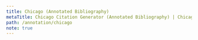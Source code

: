 ```yaml
---
title: Chicago (Annotated Bibliography)
metaTitle: Chicago Citation Generator (Annotated Bibliography) | Chicago Citation Generator Free | chicago annotated bibliography
path: /annotation/chicago
note: true
---
```

<?xml version="1.0" encoding="utf-8"?><style xmlns="http://purl.org/net/xbiblio/csl" class="note" version="1.0" demote-non-dropping-particle="display-and-sort" page-range-format="chicago"><info><title>Chicago Manual of Style 17th edition (note, annotated bibliography)</title><id>http://www.zotero.org/styles/chicago-annotated-bibliography</id><link href="http://www.zotero.org/styles/chicago-annotated-bibliography" rel="self"/><link href="http://www.chicagomanualofstyle.org/tools_citationguide.html" rel="documentation"/><author><name>Julian Onions</name><email>julian.onions@gmail.com</email></author><contributor><name>Simon Kornblith</name><email>simon@simonster.com</email></contributor><contributor><name>Elena Razlogova</name><email>elena.razlogova@gmail.com</email></contributor><contributor><name>Frank Bennett</name><email>biercenator@gmail.com</email></contributor><contributor><name>Andrew Dunning</name><email>andrew.dunning@utoronto.ca</email></contributor><contributor><name>Sebastian Karcher</name></contributor><contributor><name>Brenton M. Wiernik</name></contributor><category citation-format="note"/><category field="generic-base"/><summary>Chicago format with short notes and annotated bibliography</summary><updated>2017-10-12T12:00:00+00:00</updated><rights license="http://creativecommons.org/licenses/by-sa/3.0/">This work is licensed under a Creative Commons Attribution-ShareAlike 3.0 License</rights></info><locale xml:lang="en"><terms><term name="editor" form="verb-short">ed.</term><term name="translator" form="verb-short">trans.</term><term name="translator" form="short">trans.</term><term name="editortranslator" form="verb-short">ed. and trans.</term><term name="editortranslator" form="verb">Edited and translated by</term><term name="translator" form="short">trans.</term></terms></locale><macro name="editor-translator"><group delimiter=", "><group delimiter=" "><choose><if variable="container-author reviewed-author" match="any"><group><names variable="container-author reviewed-author"><label form="verb-short" text-case="lowercase" suffix=" "/><name and="text" delimiter=", "/></names></group></if></choose></group><names variable="editor translator" delimiter=", "><label form="verb-short" text-case="lowercase" suffix=" "/><name and="text" delimiter=", "/></names></group></macro><macro name="secondary-contributors-note"><choose><if type="chapter entry-dictionary entry-encyclopedia paper-conference" match="none"><text macro="editor-translator"/></if></choose></macro><macro name="container-contributors-note"><choose><if type="chapter entry-dictionary entry-encyclopedia paper-conference" match="any"><text macro="editor-translator"/></if></choose></macro><macro name="secondary-contributors"><choose><if type="chapter entry-dictionary entry-encyclopedia paper-conference" match="none"><names variable="editor translator" delimiter=". "><label form="verb" text-case="capitalize-first" suffix=" "/><name and="text" delimiter=", "/></names></if></choose></macro><macro name="container-contributors"><choose><if type="chapter entry-dictionary entry-encyclopedia paper-conference" match="any"><group delimiter=", "><choose><if variable="author"><choose><if variable="container-author" match="any"><names variable="container-author"><label form="verb-short" text-case="lowercase" suffix=" "/><name and="text" delimiter=", "/></names></if></choose><choose><if variable="container-author author" match="all"><group delimiter=". "><text variable="page"/><names variable="editor translator" delimiter=", "><label form="verb" suffix=" "/><name and="text" delimiter=", "/></names></group></if><else><names variable="editor translator" delimiter=", "><label form="verb" text-case="lowercase" suffix=" "/><name and="text" delimiter=", "/></names></else></choose></if></choose></group></if></choose></macro><macro name="recipient-note"><names variable="recipient" delimiter=", "><label form="verb" text-case="lowercase" suffix=" "/><name and="text" delimiter=", "/></names></macro><macro name="contributors-note"><group delimiter=" "><names variable="author"><name and="text" sort-separator=", " delimiter=", "/><label form="short" prefix=", "/><substitute><names variable="editor"/><names variable="translator"/></substitute></names><text macro="recipient-note"/></group></macro><macro name="editor"><names variable="editor"><name name-as-sort-order="first" and="text" sort-separator=", " delimiter=", " delimiter-precedes-last="always"/><label form="short" prefix=", "/></names></macro><macro name="translator"><names variable="translator"><name name-as-sort-order="first" and="text" sort-separator=", " delimiter=", " delimiter-precedes-last="always"/><label form="verb-short" prefix=", "/></names></macro><macro name="recipient"><group delimiter=" "><choose><if type="personal_communication"><choose><if variable="genre"><text variable="genre" text-case="capitalize-first"/></if><else><text term="letter" text-case="capitalize-first"/></else></choose></if></choose><text macro="recipient-note"/></group></macro><macro name="contributors"><group delimiter=". "><names variable="author"><name name-as-sort-order="first" and="text" sort-separator=", " delimiter=", " delimiter-precedes-last="always"/><substitute><text macro="editor"/><text macro="translator"/><choose><if type="article-magazine article-newspaper webpage post-weblog" match="any"><text variable="container-title"/></if></choose></substitute></names><text macro="recipient"/></group></macro><macro name="recipient-short"><names variable="recipient"><label form="verb" text-case="lowercase" suffix=" "/><name form="short" and="text" delimiter=", "/></names></macro><macro name="contributors-short"><group delimiter=" "><names variable="author"><name form="short" and="text" delimiter=", "/><substitute><names variable="editor"/><names variable="translator"/></substitute></names><text macro="recipient-short"/></group></macro><macro name="contributors-sort"><names variable="author"><name name-as-sort-order="all" and="text" sort-separator=", " delimiter=", " delimiter-precedes-last="always"/><substitute><names variable="editor"/><names variable="translator"/><text macro="title"/></substitute></names></macro><macro name="interviewer-note"><names variable="interviewer" delimiter=", "><label form="verb" text-case="lowercase" suffix=" "/><name and="text" delimiter=", "/></names></macro><macro name="interviewer"><names variable="interviewer" delimiter=", "><label form="verb" text-case="capitalize-first" suffix=" "/><name and="text" delimiter=", "/></names></macro><macro name="title-note"><choose><if variable="title" match="none"><text variable="genre"/></if><else-if type="book graphic map motion_picture song" match="any"><text variable="title" text-case="title" font-style="italic"/><group delimiter=" " prefix=", "><text term="version"/><text variable="version"/></group></else-if><else-if type="legal_case interview patent" match="any"><text variable="title"/></else-if><else-if variable="reviewed-author"><text variable="title" font-style="italic" prefix="review of "/></else-if><else><text variable="title" text-case="title" quotes="true"/></else></choose></macro><macro name="title"><choose><if variable="title" match="none"><choose><if type="personal_communication" match="none"><text variable="genre" text-case="capitalize-first"/></if></choose></if><else-if type="book graphic motion_picture song" match="any"><text variable="title" text-case="title" font-style="italic"/><group prefix=" (" suffix=")" delimiter=" "><text term="version"/><text variable="version"/></group></else-if><else-if variable="reviewed-author"><group delimiter=", "><text variable="title" font-style="italic" prefix="Review of "/><names variable="reviewed-author"><label form="verb-short" text-case="lowercase" suffix=" "/><name and="text" delimiter=", "/></names></group></else-if><else-if type="bill legislation legal_case interview patent" match="any"><text variable="title"/></else-if><else><text variable="title" text-case="title" quotes="true"/></else></choose></macro><macro name="title-short"><choose><if variable="title" match="none"><choose><if type="interview"><text term="interview"/></if><else-if type="manuscript speech" match="any"><text variable="genre" form="short"/></else-if></choose></if><else-if type="book graphic motion_picture song" match="any"><text variable="title" text-case="title" form="short" font-style="italic"/></else-if><else-if type="legal_case" variable="title-short" match="all"><text variable="title" font-style="italic" form="short"/></else-if><else-if type="patent interview" match="any"><text variable="title" form="short"/></else-if><else-if type="legal_case bill legislation" match="any"><text variable="title"/></else-if><else><text variable="title" text-case="title" form="short" quotes="true"/></else></choose></macro><macro name="date-disambiguate"><choose><if disambiguate="true" type="personal_communication" match="any"><text macro="issued"/></if></choose></macro><macro name="description-note"><group delimiter=", "><text macro="interviewer-note"/><text variable="medium"/><choose><if variable="title" match="none"/><else-if type="manuscript thesis speech" match="any"/><else-if type="patent"><group delimiter=" "><text variable="authority"/><text variable="number"/></group></else-if><else><text variable="genre"/></else></choose><choose><if type="map"><text variable="scale"/></if><else-if type="graphic"><text variable="dimensions"/></else-if></choose></group></macro><macro name="description"><group delimiter=", "><group delimiter=". "><text macro="interviewer"/><text variable="medium" text-case="capitalize-first"/></group><choose><if variable="title" match="none"/><else-if type="thesis speech" match="any"/><else-if type="patent"><group delimiter=" "><text variable="authority"/><text variable="number"/></group></else-if><else><text variable="genre" text-case="capitalize-first"/></else></choose><choose><if type="map"><text variable="scale"/></if><else-if type="graphic"><text variable="dimensions"/></else-if></choose></group></macro><macro name="container-title-note"><group delimiter=" "><choose><if type="chapter entry-dictionary entry-encyclopedia paper-conference" match="any"><text term="in"/></if></choose><choose><if type="webpage"><text variable="container-title"/></if><else-if type="post-weblog"><text variable="container-title" text-case="title" font-style="italic" suffix=" (blog)"/></else-if><else-if type="bill legislation legal_case" match="none"><text variable="container-title" text-case="title" font-style="italic"/></else-if></choose></group></macro><macro name="container-title"><group delimiter=" "><choose><if type="chapter entry-dictionary entry-encyclopedia paper-conference" match="any"><text term="in" text-case="capitalize-first"/></if></choose><choose><if type="webpage"><text variable="container-title"/></if><else-if type="post-weblog"><text variable="container-title" text-case="title" font-style="italic" suffix=" (blog)"/></else-if><else-if type="bill legislation legal_case" match="none"><text variable="container-title" text-case="title" font-style="italic"/></else-if></choose></group></macro><macro name="collection-title"><choose><if match="none" type="article-journal"><choose><if match="none" is-numeric="collection-number"><group delimiter=", "><text variable="collection-title" text-case="title"/><text variable="collection-number"/></group></if><else><group delimiter=" "><text variable="collection-title" text-case="title"/><text variable="collection-number"/></group></else></choose></if></choose></macro><macro name="collection-title-journal"><choose><if type="article-journal"><group delimiter=" "><text variable="collection-title"/><text variable="collection-number"/></group></if></choose></macro><macro name="edition-note"><choose><if type="book chapter graphic motion_picture paper-conference report song" match="any"><choose><if is-numeric="edition"><group delimiter=" "><number variable="edition" form="ordinal"/><text term="edition" form="short"/></group></if><else><text variable="edition"/></else></choose></if></choose></macro><macro name="edition"><choose><if type="book chapter graphic motion_picture paper-conference report song" match="any"><choose><if is-numeric="edition"><group delimiter=" "><number variable="edition" form="ordinal"/><text term="edition" form="short"/></group></if><else><text variable="edition" text-case="capitalize-first" suffix="."/></else></choose></if></choose></macro><macro name="locators-note-join-with-space"><choose><if type="article-journal" variable="volume" match="all"><choose><if match="none" variable="collection-title"><text macro="locators-note"/></if></choose></if></choose></macro><macro name="locators-note-join-with-comma"><choose><if type="article-journal" match="none"><text macro="locators-note"/></if><else-if type="article-journal"><choose><if variable="volume" match="none"><text macro="locators-note"/></if><else-if match="any" variable="collection-title"><text macro="locators-note"/></else-if></choose></else-if></choose></macro><macro name="locators-note"><choose><if type="article-journal"><group delimiter=", "><text macro="collection-title-journal"/><text variable="volume"/><group delimiter=" "><text term="issue" form="short"/><text variable="issue"/></group></group></if><else-if type="bill legislation legal_case" match="any"><text macro="legal-cites"/></else-if><else-if type="book chapter graphic motion_picture paper-conference report song" match="any"><group delimiter=", "><text macro="edition-note"/><group delimiter=" "><text term="volume" form="short"/><number variable="volume" form="numeric"/></group><choose><if variable="locator" match="none"><group delimiter=" "><number variable="number-of-volumes" form="numeric"/><text term="volume" form="short" plural="true"/></group></if></choose></group></else-if></choose></macro><macro name="legal-cites"><choose><if type="legal_case" match="any"><group delimiter=" "><choose><if variable="container-title"><text variable="volume"/><text variable="container-title"/><group delimiter=" "><text term="section" form="symbol"/><text variable="section"/></group><text variable="page"/></if><else><text variable="number" prefix="No. "/></else></choose></group></if><else-if type="bill legislation" match="any"><group delimiter=", "><choose><if variable="number"><text variable="number" prefix="Pub. L. No. "/><group delimiter=" "><text term="section" form="symbol"/><text variable="section"/></group><group delimiter=" "><text variable="volume"/><text variable="container-title"/><text variable="page-first"/></group></if><else><group delimiter=" "><text variable="volume"/><text variable="container-title"/><text term="section" form="symbol"/><text variable="section"/></group></else></choose></group></else-if></choose></macro><macro name="locators-join-with-space"><choose><if type="article-journal" variable="volume" match="all"><choose><if match="none" variable="collection-title"><text macro="locators"/></if></choose></if></choose></macro><macro name="locators-join-with-comma"><choose><if type="bill chapter legislation legal_case paper-conference" match="any"><text macro="locators"/></if><else-if type="article-journal"><choose><if variable="volume" match="none"><text macro="locators"/></if><else-if match="any" variable="collection-title"><text macro="locators"/></else-if></choose></else-if></choose></macro><macro name="locators-join-with-period"><choose><if type="bill legislation legal_case article-journal chapter paper-conference" match="none"><text macro="locators"/></if></choose></macro><macro name="locators"><choose><if type="article-journal"><group delimiter=", "><text macro="collection-title-journal"/><text variable="volume"/><group delimiter=" "><text term="issue" form="short"/><text variable="issue"/></group></group></if><else-if type="bill legislation legal_case" match="any"><text macro="legal-cites"/></else-if><else-if type="book graphic motion_picture report song" match="any"><group delimiter=". "><text macro="edition"/><group delimiter=" "><text term="volume" form="short" text-case="capitalize-first"/><number variable="volume" form="numeric"/></group><group delimiter=" "><number variable="number-of-volumes" form="numeric"/><text term="volume" form="short" plural="true"/></group></group></else-if><else-if type="chapter entry-dictionary entry-encyclopedia paper-conference" match="any"><group delimiter=". "><text macro="edition"/><choose><if variable="page" match="none"><group delimiter=" "><text term="volume" form="short" text-case="capitalize-first"/><number variable="volume" form="numeric"/></group></if></choose></group></else-if></choose></macro><macro name="locators-newspaper"><choose><if type="article-newspaper"><group delimiter=", "><group delimiter=" "><number variable="edition"/><text term="edition"/></group><group delimiter=" "><text term="section" form="short"/><text variable="section"/></group></group></if></choose></macro><macro name="event-note"><text variable="event"/></macro><macro name="event"><choose><if variable="title"><group delimiter=" "><choose><if variable="genre"><text term="presented at"/></if><else><text term="presented at" text-case="capitalize-first"/></else></choose><text variable="event"/></group></if><else><group delimiter=" "><text term="presented at" text-case="capitalize-first"/><text variable="event"/></group></else></choose></macro><macro name="originally-published"><group delimiter=", "><group delimiter=": "><text variable="original-publisher-place"/><text variable="original-publisher"/></group><choose><if is-uncertain-date="original-date"><date variable="original-date" form="numeric" date-parts="year" prefix="[" suffix="?]"/></if><else><date variable="original-date" form="numeric" date-parts="year"/></else></choose></group></macro><macro name="reprint-note"><choose><if variable="original-date issued" match="all"><choose><if variable="original-publisher original-publisher-place" match="none"><text value="repr."/></if></choose></if></choose></macro><macro name="reprint"><choose><if variable="original-date issued" match="all"><text value="reprint" text-case="capitalize-first"/></if></choose></macro><macro name="publisher"><choose><if type="thesis"><text variable="publisher"/></if><else-if type="speech"><text variable="event-place"/></else-if><else><group delimiter=": "><text variable="publisher-place"/><text variable="publisher"/></group></else></choose></macro><macro name="issued"><choose><if variable="issued"><choose><if type="legal_case"><group delimiter=" "><text variable="authority"/><choose><if variable="container-title" match="any"><date variable="issued" form="numeric" date-parts="year"/></if><else><date variable="issued" form="text"/></else></choose></group></if><else-if type="book bill chapter  legislation motion_picture paper-conference song thesis" match="any"><choose><if is-uncertain-date="issued"><date variable="issued" form="numeric" date-parts="year" prefix="[" suffix="?]"/></if><else><date variable="issued" form="numeric" date-parts="year"/></else></choose></else-if><else-if type="patent"><group delimiter=", "><group delimiter=" "><text value="filed"/><date variable="submitted" form="text"/></group><group delimiter=" "><choose><if variable="issued submitted" match="all"><text term="and"/></if></choose><text value="issued"/><date variable="issued" form="text"/></group></group></else-if><else><choose><if is-uncertain-date="issued"><date variable="issued" form="text" prefix="[" suffix="?]"/></if><else><date variable="issued" form="text"/></else></choose></else></choose></if><else-if variable="status"><text variable="status"/></else-if><else-if variable="accessed URL" match="all"/><else><text term="no date" form="short"/></else></choose></macro><macro name="point-locators-subsequent"><choose><if type="legal_case" variable="locator" match="all"><choose><if locator="page"><group delimiter=":"><text variable="volume"/><text variable="locator"/></group></if><else><group delimiter=" "><label variable="locator" form="short"/><text variable="locator"/></group></else></choose></if><else-if variable="locator"><choose><if locator="page" match="none"><group delimiter=" "><choose><if type="book graphic motion_picture report song" match="any"><choose><if variable="volume"><group delimiter=", "><group delimiter=" "><text term="volume" form="short"/><number variable="volume" form="numeric"/></group><label variable="locator" form="short"/></group></if><else><label variable="locator" form="short"/></else></choose></if><else><label variable="locator" form="short"/></else></choose><text variable="locator"/></group></if><else-if type="book graphic motion_picture report song" match="any"><group delimiter=":"><number variable="volume" form="numeric"/><text variable="locator"/></group></else-if><else><text variable="locator"/></else></choose></else-if></choose></macro><macro name="point-locators-join-with-colon"><choose><if type="article-journal"><choose><if variable="locator page" match="any"><choose><if variable="volume issue" match="any"><text macro="point-locators"/></if></choose></if></choose></if></choose></macro><macro name="point-locators-join-with-comma"><choose><if type="article-journal" match="none"><text macro="point-locators"/></if><else-if variable="volume issue" match="none"><text macro="point-locators"/></else-if></choose></macro><macro name="point-locators"><choose><if variable="locator" match="none"><choose><if type="article-journal chapter paper-conference" match="any"><text variable="page"/></if></choose></if><else-if type="article-journal"><group delimiter=" "><choose><if locator="page" match="none"><label variable="locator" form="short" suffix=" "/></if></choose><text variable="locator"/></group></else-if><else-if type="legal_case"/><else><group delimiter=" "><choose><if locator="page" match="none"><label variable="locator" form="short"/></if></choose><text variable="locator"/></group></else></choose></macro><macro name="locators-chapter"><choose><if type="chapter entry-dictionary entry-encyclopedia paper-conference" match="any"><choose><if variable="author container-author" match="all"/><else><choose><if variable="page"><text variable="volume" suffix=":"/><text variable="page"/></if></choose></else></choose></if></choose></macro><macro name="locators-journal-join-with-colon"><choose><if type="article-journal"><choose><if variable="volume issue" match="any"><text variable="page"/></if></choose></if></choose></macro><macro name="locators-journal-join-with-comma"><choose><if type="article-journal"><choose><if variable="volume issue" match="none"><text variable="page"/></if></choose></if></choose></macro><macro name="archive-note"><choose><if type="thesis"><group delimiter=" "><text variable="archive"/><text variable="archive_location" prefix="(" suffix=")"/></group></if><else><group delimiter=", "><text variable="archive_location"/><text variable="archive"/><text variable="archive-place"/></group></else></choose></macro><macro name="archive"><choose><if type="thesis"><group delimiter=" "><text variable="archive"/><text variable="archive_location" prefix="(" suffix=")"/></group></if><else><group delimiter=". "><text variable="archive_location" text-case="capitalize-first"/><text variable="archive"/><text variable="archive-place"/></group></else></choose></macro><macro name="issue-note-join-with-space"><choose><if type="article-journal bill legislation legal_case manuscript thesis" variable="publisher-place event-place publisher" match="any"><choose><if type="article-newspaper" match="none"><choose><if type="article-journal" match="none"><text macro="issue-note"/></if><else-if variable="issue volume" match="any"><text macro="issue-note"/></else-if></choose></if></choose></if></choose></macro><macro name="issue-note-join-with-comma"><choose><if type="article-journal bill legislation legal_case manuscript speech thesis" variable="publisher-place publisher" match="none"><text macro="issue-note"/></if><else-if type="article-newspaper"><text macro="issue-note"/></else-if><else-if type="article-journal"><choose><if variable="volume issue" match="none"><text macro="issue-note"/></if></choose></else-if></choose></macro><macro name="issue-map-graphic"><choose><if type="graphic map" match="any"><choose><if variable="publisher publisher-place" match="none"><text macro="issued"/></if></choose></if></choose></macro><macro name="issue-note"><choose><if type="bill legislation legal_case" match="any"><text macro="issued" prefix="(" suffix=")"/></if><else-if type="article-journal"><choose><if variable="volume issue" match="any"><text macro="issued" prefix="(" suffix=")"/></if><else><text macro="issued"/></else></choose></else-if><else-if type="article-newspaper"><text macro="issued"/></else-if><else-if type="manuscript thesis speech" match="any"><group delimiter=", " prefix="(" suffix=")"><choose><if variable="title" match="any"><text variable="genre"/></if></choose><text variable="event"/><text variable="event-place"/><text variable="publisher"/><text macro="issued"/></group></else-if><else-if variable="publisher-place event-place publisher" match="any"><group prefix="(" suffix=")" delimiter=", "><text macro="event-note"/><group delimiter="; "><text macro="originally-published"/><group delimiter=", "><text macro="reprint-note"/><text macro="publisher"/></group></group><text macro="issued"/></group></else-if><else><text macro="issued"/></else></choose></macro><macro name="issue-join-with-space"><choose><if type="article-journal" match="any"><choose><if variable="issue volume" match="any"><text macro="issue"/></if></choose></if><else-if type="bill legislation legal_case" match="any"><text macro="issue"/></else-if></choose></macro><macro name="issue-join-with-period"><choose><if type="article-journal bill legislation legal_case" match="none"><choose><if type="speech" variable="publisher publisher-place" match="any"><text macro="issue"/></if></choose></if></choose></macro><macro name="issue-join-with-comma"><choose><if type="bill legislation legal_case" match="none"><choose><if type="article-journal" match="none"><choose><if type="speech" variable="publisher publisher-place" match="none"><text macro="issue"/></if></choose></if><else-if variable="volume issue" match="none"><text macro="issue"/></else-if></choose></if></choose></macro><macro name="issue"><choose><if type="bill legislation legal_case" match="any"><text macro="issued" prefix="(" suffix=")"/></if><else-if type="article-journal"><choose><if variable="issue volume" match="any"><text macro="issued" prefix="(" suffix=")"/></if><else><text macro="issued"/></else></choose></else-if><else-if type="speech"><group delimiter=", "><group delimiter=" "><choose><if variable="title" match="none"/><else><text variable="genre" text-case="capitalize-first"/></else></choose><text macro="event"/></group><text variable="event-place"/><text macro="issued"/></group></else-if><else-if type="article-newspaper"><text macro="issued"/></else-if><else-if variable="publisher-place publisher" match="any"><group delimiter=", "><choose><if type="thesis"><text variable="genre" text-case="capitalize-first"/></if></choose><group delimiter=". "><text macro="originally-published"/><group delimiter=", "><text macro="reprint"/><text macro="publisher"/></group></group><text macro="issued"/></group></else-if><else-if type="graphic map" match="none"><text macro="issued"/></else-if></choose></macro><macro name="access-note"><group delimiter=", "><choose><if type="graphic report" match="any"><text macro="archive-note"/></if><else-if type="article-journal bill book chapter legal_case legislation motion_picture paper-conference" match="none"><text macro="archive-note"/></else-if></choose><choose><if variable="issued" match="none"><group delimiter=" "><text term="accessed"/><date variable="accessed" form="text"/></group></if></choose><choose><if type="legal_case" match="none"><choose><if variable="DOI"><text variable="DOI" prefix="https://doi.org/"/></if><else><text variable="URL"/></else></choose></if></choose></group></macro><macro name="access"><group delimiter=". "><choose><if type="graphic report" match="any"><text macro="archive"/></if><else-if type="article-journal bill book chapter legal_case legislation motion_picture paper-conference" match="none"><text macro="archive"/></else-if></choose><choose><if variable="issued" match="none"><group delimiter=" "><text term="accessed" text-case="capitalize-first"/><date variable="accessed" form="text"/></group></if></choose><choose><if type="legal_case" match="none"><choose><if variable="DOI"><text variable="DOI" prefix="https://doi.org/"/></if><else><text variable="URL"/></else></choose></if></choose></group></macro><macro name="case-locator-subsequent"><choose><if type="legal_case"><group delimiter=" "><text variable="volume"/><text variable="container-title"/></group></if></choose></macro><macro name="case-pinpoint-subsequent"><choose><if type="legal_case"><group delimiter=" "><choose><if locator="page"><text term="at"/><text variable="locator"/></if><else><label variable="locator"/><text variable="locator"/></else></choose></group></if></choose></macro><citation et-al-min="4" et-al-use-first="1" disambiguate-add-names="true"><layout suffix="." delimiter="; "><choose><if position="ibid ibid-with-locator" match="any"><group delimiter=", "><text macro="contributors-short"/><group delimiter=" "><group delimiter=", "><choose><if variable="author editor translator" match="none"><text macro="title-short"/></if></choose><text macro="case-locator-subsequent"/></group><text macro="case-pinpoint-subsequent"/></group><choose><if match="none" type="legal_case"><text macro="point-locators-subsequent"/></if></choose></group></if><else><group delimiter=", "><text macro="contributors-short"/><group delimiter=" "><group delimiter=", "><text macro="title-short"/><text macro="date-disambiguate"/><text macro="case-locator-subsequent"/></group><text macro="case-pinpoint-subsequent"/></group><choose><if match="none" type="legal_case"><text macro="point-locators-subsequent"/></if></choose></group></else></choose></layout></citation><bibliography hanging-indent="true" et-al-min="11" et-al-use-first="7" subsequent-author-substitute="&#8212;&#8212;&#8212;" entry-spacing="0"><sort><key macro="contributors-sort"/><key variable="title"/><key variable="genre"/><key variable="issued"/></sort><layout suffix="."><group delimiter=". "><group delimiter=": "><group delimiter=", "><group delimiter=" "><group delimiter=". "><group delimiter=" "><group delimiter=", "><group delimiter=". "><group delimiter=". "><text macro="contributors"/><text macro="title"/><text macro="issue-map-graphic"/></group><text macro="description"/><text macro="secondary-contributors"/><group delimiter=", "><text macro="container-title"/><text macro="container-contributors"/></group><text macro="locators-join-with-period"/></group><text macro="locators-join-with-comma"/><text macro="locators-chapter"/></group><text macro="locators-join-with-space"/></group><text macro="collection-title"/><text macro="issue-join-with-period"/></group><text macro="issue-join-with-space"/></group><text macro="issue-join-with-comma"/><text macro="locators-journal-join-with-comma"/><text macro="locators-newspaper"/></group><text macro="locators-journal-join-with-colon"/></group><text macro="access"/></group><text variable="note" display="block"/></layout></bibliography></style>
